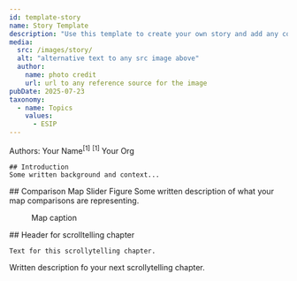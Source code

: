 ```yaml
---
id: template-story
name: Story Template
description: "Use this template to create your own story and add any content that you would like."
media:
  src: /images/story/
  alt: "alternative text to any src image above"
  author: 
    name: photo credit
    url: url to any reference source for the image
pubDate: 2025-07-23
taxonomy:
  - name: Topics
    values:
      - ESIP
---
```


<Block>
  <Prose>
    Authors: Your Name<sup>[1]</sup>
    <sup>[1]</sup> Your Org

    ## Introduction
    Some written background and context... 
  </Prose>
</Block>



<Block>
  <Prose>
    ## Comparison Map Slider Figure
    Some written description of what your map comparisons are representing.
  </Prose>

  <Figure>
    <Map
      datasetId='so2'
      layerId='OMSO2PCA-COG'
      dateTime='2006-01-01'
      zoom={4}
      center={[117.22,35.66]}
      compareDateTime='2021-01-01'
    />
    <Caption
      attrAuthor='NASA'
      attrUrl='https://nasa.gov/'
    >
    Map caption 
    </Caption>
  </Figure>
</Block>


<ScrollytellingBlock>
  <Chapter
    center={[0, 0]}
    zoom={2}
    datasetId='gpm-imerg'
    layerId='GPM_3IMERGDF'
    datetime='2020-02-01'
  >
    ## Header for scrolltelling chapter

    Text for this scrollytelling chapter. 
  </Chapter>
  <Chapter
    center={[119.7456, 36.30071]}
    zoom={9}
    datasetId='nighttime-lights'
    layerId='nightlights-hd-monthly'
    datetime='2020-02-01'
  >
    Written description fo your next scrollytelling chapter. 
  </Chapter>
</ScrollytellingBlock>
